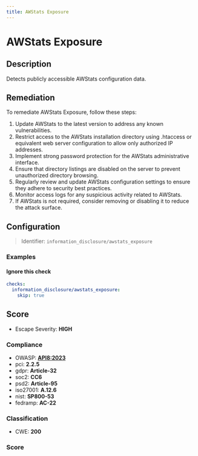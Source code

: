 ```yaml
---
title: AWStats Exposure
---
```


# AWStats Exposure

## Description

Detects publicly accessible AWStats configuration data.

## Remediation

To remediate AWStats Exposure, follow these steps:

1. Update AWStats to the latest version to address any known vulnerabilities.
2. Restrict access to the AWStats installation directory using .htaccess or equivalent web server configuration to allow only authorized IP addresses.
3. Implement strong password protection for the AWStats administrative interface.
4. Ensure that directory listings are disabled on the server to prevent unauthorized directory browsing.
5. Regularly review and update AWStats configuration settings to ensure they adhere to security best practices.
6. Monitor access logs for any suspicious activity related to AWStats.
7. If AWStats is not required, consider removing or disabling it to reduce the attack surface.



## Configuration

> Identifier: `information_disclosure/awstats_exposure`



### Examples



#### Ignore this check

```yaml
checks:
  information_disclosure/awstats_exposure:
    skip: true
```




## Score

- Escape Severity: **<span className="high-severity">HIGH</span>**

### Compliance

- OWASP: **[API8:2023](https://github.com/OWASP/API-Security/blob/master/editions/2023/en/0xa8-security-misconfiguration.md)**
- pci: **2.2.5**
- gdpr: **Article-32**
- soc2: **CC6**
- psd2: **Article-95**
- iso27001: **A.12.6**
- nist: **SP800-53**
- fedramp: **AC-22**

### Classification

- CWE: **200**




### Score




